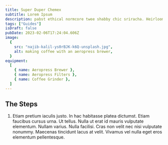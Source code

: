 ```yaml
---
title: Super Duper Chemex
subtitle: Lorem Ipsum
description: pabst ethical normcore twee shabby chic sriracha. Heirloom JOMO.
tags: ["Guides"]
isDraft: false
pubDate: 2023-02-06T17:24:04.606Z
image:
  {
    src: "najib-kalil-ys0rBJK-k6Q-unsplash.jpg",
    alt: making coffee with an aeropress brewer,
  }
equipment:
  [
    { name: Aeropress Brewer },
    { name: Aeropress Filters },
    { name: Coffee Grinder },
  ]
---
```


## The Steps

1. Etiam pretium iaculis justo. In hac habitasse platea dictumst. Etiam faucibus cursus urna. Ut tellus. Nulla ut erat id mauris vulputate elementum. Nullam varius. Nulla facilisi. Cras non velit nec nisi vulputate nonummy. Maecenas tincidunt lacus at velit. Vivamus vel nulla eget eros elementum pellentesque.

